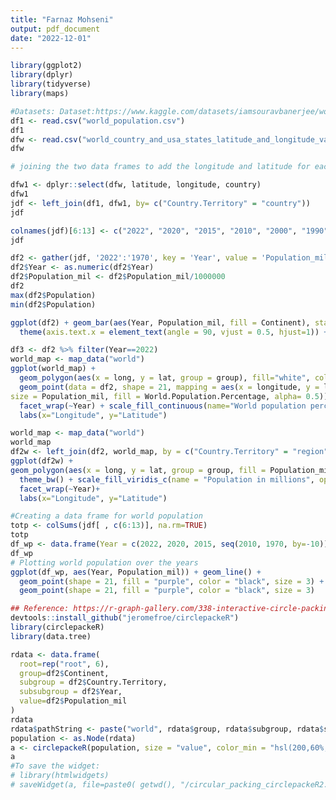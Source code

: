 ```yaml
---
title: "Farnaz Mohseni"
output: pdf_document
date: "2022-12-01"
---
```


```r
library(ggplot2)
library(dplyr)
library(tidyverse)
library(maps)
```

```r
#Datasets: Dataset:https://www.kaggle.com/datasets/iamsouravbanerjee/world-population-datasethttps://www.kaggle.com/datasets/paultimothymooney/latitude-and-longitude-for-every-country-and-state
df1 <- read.csv("world_population.csv")
df1
dfw <- read.csv("world_country_and_usa_states_latitude_and_longitude_values.csv")
dfw
```
```r
# joining the two data frames to add the longitude and latitude for each country 

dfw1 <- dplyr::select(dfw, latitude, longitude, country)
dfw1
jdf <- left_join(df1, dfw1, by= c("Country.Territory" = "country"))
jdf
```



```r
colnames(jdf)[6:13] <- c("2022", "2020", "2015", "2010", "2000", "1990", "1980", "1970")
jdf
```


```r
df2 <- gather(jdf, '2022':'1970', key = 'Year', value = 'Population_mil')
df2$Year <- as.numeric(df2$Year)
df2$Population_mil <- df2$Population_mil/1000000
df2
max(df2$Population)
min(df2$Population)
```

```r
ggplot(df2) + geom_bar(aes(Year, Population_mil, fill = Continent), stat = "identity") + 
  theme(axis.text.x = element_text(angle = 90, vjust = 0.5, hjust=1)) + labs(y="Population in millions")
```

```r
df3 <- df2 %>% filter(Year==2022)
world_map <- map_data("world")
ggplot(world_map) + 
  geom_polygon(aes(x = long, y = lat, group = group), fill="white", colour = "grey") + theme_bw() +
  geom_point(data = df2, shape = 21, mapping = aes(x = longitude, y = latitude, 
size = Population_mil, fill = World.Population.Percentage, alpha= 0.5)) + guides(alpha = "none") + scale_size_continuous(name = "Population in millions", breaks=c(0, 200, 600, 1000)) +
  facet_wrap(~Year) + scale_fill_continuous(name="World population percentage") + 
  labs(x="Longitude", y="Latitude")
```
```r
world_map <- map_data("world")
world_map
df2w <- left_join(df2, world_map, by = c("Country.Territory" = "region"))
ggplot(df2w) + 
geom_polygon(aes(x = long, y = lat, group = group, fill = Population_mil), colour = "black") + 
  theme_bw() + scale_fill_viridis_c(name = "Population in millions", option = "H") +
  facet_wrap(~Year)+ 
  labs(x="Longitude", y="Latitude")
```
```r
#Creating a data frame for world population 
totp <- colSums(jdf[ , c(6:13)], na.rm=TRUE)
totp
df_wp <- data.frame(Year = c(2022, 2020, 2015, seq(2010, 1970, by=-10)), Population_mil = totp/1000000)
df_wp
# Plotting world population over the years 
ggplot(df_wp, aes(Year, Population_mil)) + geom_line() + 
  geom_point(shape = 21, fill = "purple", color = "black", size = 3) + geom_line(data = ) + 
  geom_point(shape = 21, fill = "purple", color = "black", size = 3)
```

```r
## Reference: https://r-graph-gallery.com/338-interactive-circle-packing-with-circlepacker
devtools::install_github("jeromefroe/circlepackeR")
library(circlepackeR)
library(data.tree)

rdata <- data.frame(
  root=rep("root", 6),
  group=df2$Continent, 
  subgroup = df2$Country.Territory,
  subsubgroup = df2$Year,
  value=df2$Population_mil
)
rdata
rdata$pathString <- paste("world", rdata$group, rdata$subgroup, rdata$subsubgroup, sep = "/")
population <- as.Node(rdata)
a <- circlepackeR(population, size = "value", color_min = "hsl(200,60%,60%)", color_max = "hsl(341,30%,40%)")
a
#To save the widget: 
# library(htmlwidgets)
# saveWidget(a, file=paste0( getwd(), "/circular_packing_circlepackeR2.html"))
```




